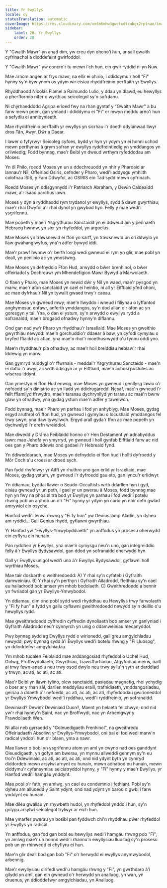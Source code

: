 ```yaml
---
title: Yr Ewyllys
locale: cy
statusTranslation: automatic
coverImage: https://res.cloudinary.com/xmfm6mhw3gwctndtcubgx2rptnae/image/upload/v1740468922/small_cover_tratado_de_psicologia_revolucionaria_a4c0dca4e0.webp
sidebar:
    label: 28. Yr Ewyllys
    order: 28
---
```

Y "Gwaith Mawr" yn anad dim, yw creu dyn ohono'i hun, ar sail gwaith cyfrinachol a dioddefaint gwirfoddol.

Y "Gwaith Mawr" yw concro'r tu mewn i'ch hun, ein gwir ryddid ni yn Nuw.

Mae arnom angen ar frys mawr, na ellir ei ohirio, i ddiddymu'r holl "Fi" hynny sy'n byw ynom os ydym wir eisiau rhyddfreinio perffaith yr Ewyllys.

Rhyddhaodd Nicolás Flamel a Raimundo Lulio, y ddau yn dlawd, eu hewyllys a pherfformio nifer o wyrthiau seicolegol sy'n syfrdanu.

Ni chyrhaeddodd Agripa erioed fwy na rhan gyntaf y "Gwaith Mawr" a bu farw mewn poen, gan ymladd i ddiddymu ei "Fi" er mwyn meddu arno'i hun a sefydlu ei annibyniaeth.

Mae rhyddfreinio perffaith yr ewyllys yn sicrhau i'r doeth ddylanwad llwyr dros Tân, Awyr, Dŵr a Daear.

I lawer o fyfyrwyr Seicoleg cyfoes, bydd yr hyn yr ydym yn ei honni uchod mewn perthynas â grym sofran yr ewyllys ryddfreintiedig yn ymddangos yn orliwiedig; Fodd bynnag, mae'r Beibl yn dweud wrthym ryfeddodau am Moses.

Yn ôl Philo, roedd Moses yn un a ddechreuodd yn nhir y Pharoaid ar lannau'r Nîl, Offeiriad Osiris, cefnder y Pharo, wedi'i addysgu ymhlith colofnau ISIS, y Fam Ddwyfol, ac OSIRIS ein Tad sydd mewn cyfrinach.

Roedd Moses yn ddisgynnydd i'r Patriarch Abraham, y Dewin Caldeaidd mawr, a'r Isaac parchus iawn.

Moses y dyn a ryddhaodd rym trydanol yr ewyllys, sydd â dawn gwyrthiau; mae'r rhai Dwyfol a'r rhai dynol yn gwybod hyn. Felly y mae wedi'i ysgrifennu.

Mae popeth y mae'r Ysgrythurau Sanctaidd yn ei ddweud am y pennaeth Hebraeg hwnnw, yn sicr yn rhyfeddol, yn argoelus.

Mae Moses yn trawsnewid ei ffon yn sarff, yn trawsnewid un o'i ddwylo yn llaw gwahanglwyfus, yna'n adfer bywyd iddi.

Mae'r prawf hwnnw o'r berth losgi wedi gwneud ei rym yn glir, mae pobl yn deall, yn penlinio ac yn ymostwng.

Mae Moses yn defnyddio Ffon Hud, arwydd o bŵer brenhinol, o bŵer offeiriadol y Dechreuwr ym Mhendefigion Mawr Bywyd a Marwolaeth.

O flaen y Pharo, mae Moses yn newid dŵr y Nîl yn waed, mae'r pysgod yn marw, mae'r afon sanctaidd yn cael ei heintio, ni all yr Eifftiaid yfed ohoni, ac mae dyfrhau'r Nîl yn tywallt gwaed trwy'r caeau.

Mae Moses yn gwneud mwy; mae'n llwyddo i wneud i filiynau o lyffantod anghymesur, enfawr, anferth ymddangos, sy'n dod allan o'r afon ac yn goresgyn y tai. Yna, o dan ei ystum, sy'n arwydd o ewyllys rydd a sofranaidd, mae'r brogaod ofnadwy hynny'n diflannu.

Ond gan nad yw'r Pharo yn rhyddhau'r Israeliaid. Mae Moses yn gweithio gwyrthiau newydd: mae'n gorchuddio'r ddaear â baw, yn cyfodi cymylau o bryfed ffiaidd ac aflan, yna mae'n rhoi'r moethusrwydd o'u tynnu oddi yno.

Mae'n rhyddhau'r pla ofnadwy, ac mae'r holl breiddiau heblaw'r rhai Iddewig yn marw.

Gan gymryd huddygl o'r ffwrnais - meddai'r Ysgrythurau Sanctaidd - mae'n ei daflu i'r awyr, ac wrth ddisgyn ar yr Eifftiaid, mae'n achosi pustules ac wlserau iddynt.

Gan ymestyn ei ffon Hud enwog, mae Moses yn gwneud i genllysg lawio o'r nefoedd sy'n dinistrio ac yn lladd yn ddidrugaredd. Nesaf, mae'n gwneud i'r fellt fflamllyd ffrwydro, mae'r taranau dychrynllyd yn taranu ac mae'n bwrw glaw yn ofnadwy, yna gydag ystum mae'n adfer y tawelwch.

Fodd bynnag, mae'r Pharo yn parhau i fod yn anhyblyg. Mae Moses, gydag ergyd aruthrol o'i ffon hud, yn gwneud i gymylau o locustiaid ymddangos fel trwy swyn, yna daw tywyllwch. Ergyd arall gyda'r ffon ac mae popeth yn dychwelyd i'r drefn wreiddiol.

Mae diwedd y Dráma Feiblaidd honno o'r Hen Destament yn adnabyddus iawn: mae Jehofa yn ymyrryd, yn gwneud i holl gynfab Eifftiaid farw ac nid oes gan y Pharo ddewis ond gadael i'r Hebreaid fynd.

Yn ddiweddarach, mae Moses yn defnyddio ei ffon hud i hollti dyfroedd y Môr Coch a'u croesi ar droed sych.

Pan fydd rhyfelwyr yr Aifft yn rhuthro yno gan erlid yr Israeliaid, mae Moses, gydag ystum, yn gwneud i'r dyfroedd gau eto, gan lyncu'r erlidwyr.

Yn ddiamau, byddai llawer o Seudo-Occultists wrth ddarllen hyn i gyd, eisiau gwneud yr un peth, i gael yr un pwerau â Moses, fodd bynnag mae hyn yn fwy na phosibl tra bod yr Ewyllys yn parhau i fod wedi'i potelu rhwng pob un a phob un o'r "Fi" hynny yr ydym yn cario yn nhir cefn gwlad amrywiol ein psyche.

Hanfod wedi'i lenwi rhwng y "Fi fy hun" yw Genius lamp Aladin, yn dyheu am ryddid... Gall Genius rhydd, gyflawni gwyrthiau.

Yr Hanfod yw "Ewyllys-Ymwybyddiaeth" yn anffodus yn prosesu oherwydd ein cyflyru ein hunain.

Pan ryddheir yr Ewyllys, yna mae'n cymysgu neu'n uno, gan integreiddio felly â'r Ewyllys Bydysawdol, gan ddod yn sofranaidd oherwydd hyn.

Gall yr Ewyllys unigol wedi'i uno â'r Ewyllys Bydysawdol, gyflawni holl wyrthiau Moses.

Mae tair dosbarth o weithredoedd: A) Y rhai sy'n cyfateb i Gyfraith damweiniau. B) Y rhai sy'n perthyn i Gyfraith Ailadrodd, ffeithiau sy'n cael eu hailadrodd bob amser ym mhob bodolaeth. C) Gweithredoedd a bennir yn fwriadol gan yr Ewyllys-Ymwybodol.

Yn ddiamau, dim ond pobl sydd wedi rhyddhau eu Hewyllys trwy farwolaeth y "Fi fy hun" a fydd yn gallu cyflawni gweithredoedd newydd sy'n deillio o'u hewyllys rydd.

Mae gweithredoedd cyffredin cyffredin dynoliaeth bob amser yn ganlyniad i Gyfraith Ailadrodd neu'r cynnyrch yn unig o ddamweiniau mecanyddol.

Pwy bynnag sydd ag Ewyllys rydd o wirionedd, gall greu amgylchiadau newydd; pwy bynnag sydd â'i Ewyllys wedi'i botelu rhwng y "Fi Lluosog", yn ddioddefwr amgylchiadau.

Ym mhob tudalen Feiblaidd mae arddangosiad rhyfeddol o Uchel Hud, Golwg, Proffwydoliaeth, Gwyrthiau, Trawsffurfiadau, Atgyfodiad meirw, naill ai trwy fewn-anadlu neu trwy osod dwylo neu trwy syllu'n syth ar darddiad y trwyn, ac ati, ac ati, ac ati.

Mae'r Beibl yn llawn tylino, olew sanctaidd, pasiadau magnetig, rhoi ychydig o boer ar y rhan sâl, darllen meddyliau eraill, trafnidiaeth, ymddangosiadau, geiriau a ddaeth o'r nefoedd, ac ati, ac ati, ac ati, rhyfeddodau gwirioneddol yr Ewyllys Ymwybodol wedi'i ryddhau, wedi'i ryddfreinio, yn sofranaidd.

Dewiniaid? Dewin? Dewiniaid Duon?, Maent yn helaeth fel chwyn; ond nid yw'r rhai hynny'n Saint, nac yn Broffwydi, nac yn Arbenigwyr y Frawdoliaeth Wen.

Ni allai neb gyrraedd y "Goleuedigaeth Frenhinol", na gweithredu Offeiriadaeth Absoliwt yr Ewyllys-Ymwybodol, oni bai ei fod wedi marw'n radical ynddo'i hun o'r blaen, yma a nawr.

Mae llawer o bobl yn ysgrifennu atom yn aml yn cwyno nad oes ganddynt Oleuedigaeth, yn gofyn am bwerau, yn mynnu allweddi gennym sy'n eu troi'n Ddewiniaid, ac ati, ac ati, ac ati, ond nid ydynt byth yn cymryd diddordeb mewn arsylwi arnynt eu hunain, mewn adnabod eu hunain, mewn diddymu'r cyfansymiau seiciatryddol hynny, y "Fi" hynny y mae'r Ewyllys, yr Hanfod wedi'i hamgáu ynddynt.

Mae pobl o'r fath, yn amlwg, yn cael eu condemnio i fethiant. Pobl sy'n dyheu am alluoedd y Saint ydynt, ond nad ydynt yn barod o gwbl i farw ynddynt eu hunain.

Mae dileu gwallau yn rhywbeth hudol, yn rhyfeddol ynddo'i hun, sy'n golygu arsylwi seicolegol trylwyr ar eich hun.

Mae ymarfer pwerau yn bosibl pan fyddwch chi'n rhyddhau pŵer rhyfeddol yr Ewyllys yn radical.

Yn anffodus, gan fod gan bobl eu hewyllys wedi'i hamgáu rhwng pob "Fi", yn amlwg mae'r un honno wedi'i rhannu'n ewyllysiau lluosog sy'n prosesu pob un yn rhinwedd ei chyflyru ei hun.

Mae'n glir deall bod gan bob "Fi" o'r herwydd ei ewyllys anymwybodol, arbennig.

Mae'r ewyllysiau dirifedi wedi'u hamgáu rhwng y "Fi", yn gwrthdaro â'i gilydd yn aml, gan ein gwneud o'r herwydd yn analluog, yn wan, yn druenus, yn ddioddefwyr amgylchiadau, yn Analluog.

